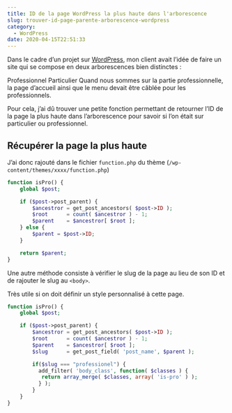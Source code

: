 ```yaml
---
title: ID de la page WordPress la plus haute dans l'arborescence
slug: trouver-id-page-parente-arborescence-wordpress
category:
  - WordPress
date: 2020-04-15T22:51:33
---
```


Dans le cadre d’un projet sur [WordPress](/services/wordpress/), mon client avait l’idée de faire un site qui se compose en deux arborescences bien distinctes :

Professionnel
Particulier
Quand nous sommes sur la partie professionnelle, la page d’accueil ainsi que le menu devait être câblée pour les professionnels.

Pour cela, j’ai dû trouver une petite fonction permettant de retourner l’ID de la page la plus haute dans l’arborescence pour savoir si l’on était sur particulier ou professionnel.

## Récupérer la page la plus haute
J’ai donc rajouté dans le fichier `function.php` du thème (`/wp-content/themes/xxxx/function.php`)

```php
function isPro() {
    global $post;

    if ($post->post_parent) {
        $ancestror = get_post_ancestors( $post->ID );
        $root      = count( $ancestror ) - 1;
        $parent    = $ancestror[ $root ];
    } else {
        $parent = $post->ID;
    }

    return $parent;
}
```

Une autre méthode consiste à vérifier le slug de la page au lieu de son ID et de rajouter le slug au `<body>`.

Très utile si on doit définir un style personnalisé à cette page.

```php
function isPro() {
    global $post;

    if ($post->post_parent) {
        $ancestror = get_post_ancestors( $post->ID );
        $root      = count( $ancestror ) - 1;
        $parent    = $ancestror[ $root ];
        $slug      = get_post_field( 'post_name', $parent );

        if($slug === "professionel") {
          add_filter( 'body_class', function( $classes ) {
           return array_merge( $classes, array( 'is-pro' ) );
          } );
        }
    }
}
```